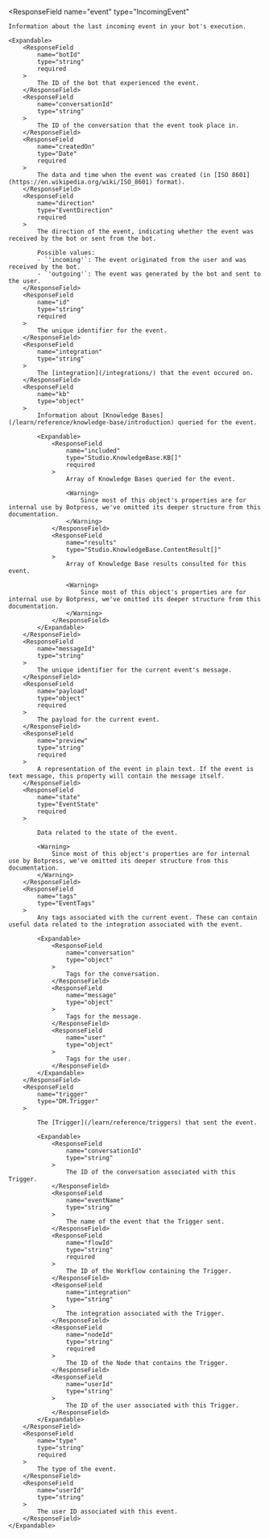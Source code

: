 <ResponseField
    name="event"
    type="IncomingEvent"
>
    Information about the last incoming event in your bot's execution.

    <Expandable>
        <ResponseField
            name="botId"
            type="string"
            required
        >
            The ID of the bot that experienced the event.
        </ResponseField>
        <ResponseField
            name="conversationId"
            type="string"
        >
            The ID of the conversation that the event took place in.
        </ResponseField>
        <ResponseField
            name="createdOn"
            type="Date"
            required
        >
            The data and time when the event was created (in [ISO 8601](https://en.wikipedia.org/wiki/ISO_8601) format).
        </ResponseField>
        <ResponseField
            name="direction"
            type="EventDirection"
            required
        >
            The direction of the event, indicating whether the event was received by the bot or sent from the bot.

            Possible values:
            - `'incoming'`: The event originated from the user and was received by the bot.
            - `'outgoing'`: The event was generated by the bot and sent to the user.
        </ResponseField>
        <ResponseField
            name="id"
            type="string"
            required
        >
            The unique identifier for the event.
        </ResponseField>
        <ResponseField
            name="integration"
            type="string"
        >
            The [integration](/integrations/) that the event occured on.
        </ResponseField>
        <ResponseField
            name="kb"
            type="object"
        >
            Information about [Knowledge Bases](/learn/reference/knowledge-base/introduction) queried for the event.

            <Expandable>
                <ResponseField
                    name="included"
                    type="Studio.KnowledgeBase.KB[]"
                    required
                >
                    Array of Knowledge Bases queried for the event.

                    <Warning>
                        Since most of this object's properties are for internal use by Botpress, we've omitted its deeper structure from this documentation.
                    </Warning>
                </ResponseField>
                <ResponseField
                    name="results"
                    type="Studio.KnowledgeBase.ContentResult[]"
                >
                    Array of Knowledge Base results consulted for this event.

                    <Warning>
                        Since most of this object's properties are for internal use by Botpress, we've omitted its deeper structure from this documentation.
                    </Warning>
                </ResponseField>
            </Expandable>
        </ResponseField>
        <ResponseField
            name="messageId"
            type="string"
        >
            The unique identifier for the current event's message.
        </ResponseField>
        <ResponseField
            name="payload"
            type="object"
            required
        >
            The payload for the current event.
        </ResponseField>
        <ResponseField
            name="preview"
            type="string"
            required
        >
            A representation of the event in plain text. If the event is text message, this property will contain the message itself.
        </ResponseField>
        <ResponseField
            name="state"
            type="EventState"
            required
        >

            Data related to the state of the event.

            <Warning>
                Since most of this object's properties are for internal use by Botpress, we've omitted its deeper structure from this documentation.
            </Warning>
        </ResponseField>
        <ResponseField
            name="tags"
            type="EventTags"
        >
            Any tags associated with the current event. These can contain useful data related to the integration associated with the event.

            <Expandable>
                <ResponseField
                    name="conversation"
                    type="object"
                >
                    Tags for the conversation.
                </ResponseField>
                <ResponseField
                    name="message"
                    type="object"
                >
                    Tags for the message.
                </ResponseField>
                <ResponseField
                    name="user"
                    type="object"
                >
                    Tags for the user.
                </ResponseField>
            </Expandable>
        </ResponseField>
        <ResponseField
            name="trigger"
            type="DM.Trigger"
        >

            The [Trigger](/learn/reference/triggers) that sent the event.

            <Expandable>
                <ResponseField
                    name="conversationId"
                    type="string"
                >
                    The ID of the conversation associated with this Trigger.
                </ResponseField>
                <ResponseField
                    name="eventName"
                    type="string"
                >
                    The name of the event that the Trigger sent.
                </ResponseField>
                <ResponseField
                    name="flowId"
                    type="string"
                    required
                >
                    The ID of the Workflow containing the Trigger.
                </ResponseField>
                <ResponseField
                    name="integration"
                    type="string"
                >
                    The integration associated with the Trigger.
                </ResponseField>
                <ResponseField
                    name="nodeId"
                    type="string"
                    required
                >
                    The ID of the Node that contains the Trigger.
                </ResponseField>
                <ResponseField
                    name="userId"
                    type="string"
                >
                    The ID of the user associated with this Trigger.
                </ResponseField>
            </Expandable>
        </ResponseField>
        <ResponseField
            name="type"
            type="string"
            required
        >
            The type of the event.
        </ResponseField>
        <ResponseField
            name="userId"
            type="string"
        >
            The user ID associated with this event.
        </ResponseField>
    </Expandable>
</ResponseField>